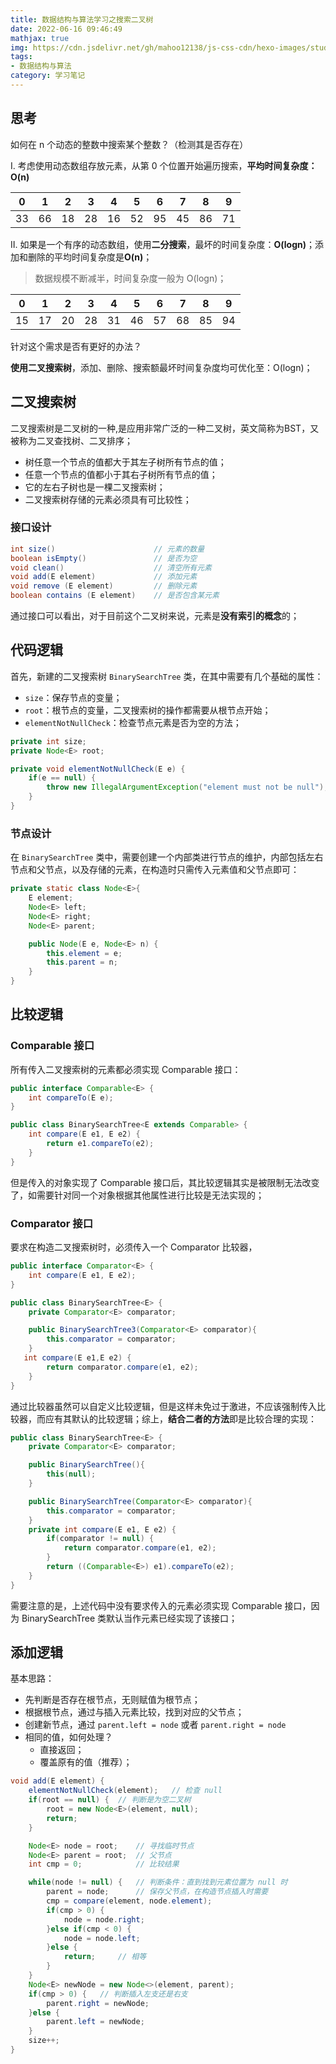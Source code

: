 ```yaml
---
title: 数据结构与算法学习之搜索二叉树
date: 2022-06-16 09:46:49
mathjax: true
img: https://cdn.jsdelivr.net/gh/mahoo12138/js-css-cdn/hexo-images/study/algorithm/20210418160102.png
tags: 
- 数据结构与算法
category: 学习笔记
---
```


## 思考

如何在 n 个动态的整数中搜索某个整数？（检测其是否存在）

Ⅰ. 考虑使用动态数组存放元素，从第 0 个位置开始遍历搜索，**平均时间复杂度：O(n)**

| 0    | 1    | 2    | 3    | 4    | 5    | 6    | 7    | 8    | 9    |
| ---- | ---- | ---- | ---- | ---- | ---- | ---- | ---- | ---- | ---- |
| 33   | 66   | 18   | 28   | 16   | 52   | 95   | 45   | 86   | 71   |

Ⅱ. 如果是一个有序的动态数组，使用**二分搜索**，最坏的时间复杂度：**O(logn)**；添加和删除的平均时间复杂度是**O(n)**；

> 数据规模不断减半，时间复杂度一般为 O(logn)；

| 0    | 1    | 2    | 3    | 4    | 5    | 6    | 7    | 8    | 9    |
| ---- | ---- | ---- | ---- | ---- | ---- | ---- | ---- | ---- | ---- |
| 15   | 17   | 20   | 28   | 31   | 46   | 57   | 68   | 85   | 94   |

针对这个需求是否有更好的办法？

**使用二叉搜索树**，添加、删除、搜索额最坏时间复杂度均可优化至：O(logn)；

## 二叉搜索树

二叉搜索树是二叉树的一种,是应用非常广泛的一种二叉树，英文简称为BST，又被称为二叉查找树、二叉排序；

+ 树任意一个节点的值都大于其左子树所有节点的值；
+ 任意一个节点的值都小于其右子树所有节点的值；
+ 它的左右子树也是一棵二叉搜索树；
+ 二叉搜索树存储的元素必须具有可比较性；

### 接口设计

```java
int size()						// 元素的数量
boolean isEmpty()				// 是否为空
void clean() 					// 清空所有元素
void add(E element) 			// 添加元素
void remove (E element) 		// 删除元素
boolean contains (E element)	// 是否包含某元素
```

通过接口可以看出，对于目前这个二叉树来说，元素是**没有索引的概念**的；

## 代码逻辑

首先，新建的二叉搜索树 `BinarySearchTree` 类，在其中需要有几个基础的属性：

+ `size`：保存节点的变量；
+ `root`：根节点的变量，二叉搜索树的操作都需要从根节点开始；
+ `elementNotNullCheck`：检查节点元素是否为空的方法；

```java
private int size;
private Node<E> root;

private void elementNotNullCheck(E e) {
    if(e == null) {
        throw new IllegalArgumentException("element must not be null");
    }
}
```

### 节点设计

在 `BinarySearchTree` 类中，需要创建一个内部类进行节点的维护，内部包括左右节点和父节点，以及存储的元素，在构造时只需传入元素值和父节点即可：

```java
private static class Node<E>{
    E element;
    Node<E> left;
    Node<E> right;
    Node<E> parent;

    public Node(E e, Node<E> n) {
        this.element = e;
        this.parent = n;
    }
}
```

## 比较逻辑

### Comparable 接口

所有传入二叉搜索树的元素都必须实现 Comparable 接口：

```java
public interface Comparable<E> {
    int compareTo(E e);
}

public class BinarySearchTree<E extends Comparable> {
    int compare(E e1, E e2) {
        return e1.compareTo(e2);
    }
}
```

但是传入的对象实现了 Comparable  接口后，其比较逻辑其实是被限制无法改变了，如需要针对同一个对象根据其他属性进行比较是无法实现的；

### Comparator 接口

要求在构造二叉搜索树时，必须传入一个 Comparator  比较器，

```java
public interface Comparator<E> {
    int compare(E e1, E e2);
}

public class BinarySearchTree<E> {
    private Comparator<E> comparator;

    public BinarySearchTree3(Comparator<E> comparator){
        this.comparator = comparator;
    }
   int compare(E e1,E e2) {
		return comparator.compare(e1, e2);
	}
}
```

通过比较器虽然可以自定义比较逻辑，但是这样未免过于激进，不应该强制传入比较器，而应有其默认的比较逻辑；综上，**结合二者的方法**即是比较合理的实现：

```java
public class BinarySearchTree<E> {
    private Comparator<E> comparator;

    public BinarySearchTree(){
        this(null);
    }

    public BinarySearchTree(Comparator<E> comparator){
        this.comparator = comparator;
    }
    private int compare(E e1, E e2) {
        if(comparator != null) {
            return comparator.compare(e1, e2);
        }
        return ((Comparable<E>) e1).compareTo(e2);
    }
}
```

需要注意的是，上述代码中没有要求传入的元素必须实现 Comparable 接口，因为 BinarySearchTree 类默认当作元素已经实现了该接口；

## 添加逻辑

基本思路：

+ 先判断是否存在根节点，无则赋值为根节点；
+ 根据根节点，通过与插入元素比较，找到对应的父节点；
+ 创建新节点，通过 `parent.left = node` 或者 `parent.right = node`
+ 相同的值，如何处理？
  + 直接返回；
  + 覆盖原有的值（推荐）；

```java
void add(E element) {
    elementNotNullCheck(element);	// 检查 null
    if(root == null) {	// 判断是为空二叉树
        root = new Node<E>(element, null); 
        return;
    }

    Node<E> node = root;	// 寻找临时节点
    Node<E> parent = root;	// 父节点
    int cmp = 0;			// 比较结果

    while(node != null) {	// 判断条件：直到找到元素位置为 null 时
        parent = node;		// 保存父节点，在构造节点插入时需要
        cmp = compare(element, node.element);
        if(cmp > 0) {
            node = node.right;
        }else if(cmp < 0) {
            node = node.left;
        }else {
            return;		// 相等
        }
    }
    Node<E> newNode = new Node<>(element, parent);
    if(cmp > 0) {	// 判断插入左支还是右支
        parent.right = newNode;
    }else {
        parent.left = newNode;
    }
    size++;
}
```

